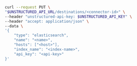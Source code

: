 ```bash REST (Change)
curl --request PUT \
"$UNSTRUCTURED_API_URL/destinations/<connector-id>" \
--header "unstructured-api-key: $UNSTRUCTURED_API_KEY" \
--header "accept: application/json" \
--data \
'{
    "type": "elasticsearch",
    "name": "<name>",
    "hosts": ["<host>"],
    "index_name": "<index-name>",
    "api_key": "<api-key>"
}'
```